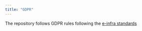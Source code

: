 ```yaml
---
title: "GDPR"
---
```


The repository follows GDPR rules following the [e-infra standards](https://www.e-infra.cz/en/kontaktni-formular)